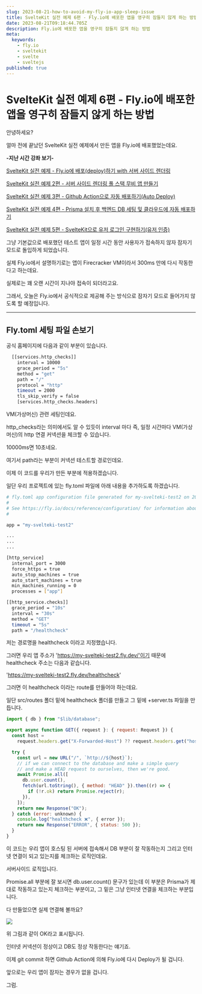 ```yaml
---
slug: 2023-08-21-how-to-avoid-my-fly-io-app-sleep-issue
title: SvelteKit 실전 예제 6편 - Fly.io에 배포한 앱을 영구히 잠들지 않게 하는 방법
date: 2023-08-21T09:18:44.705Z
description: Fly.io에 배포한 앱을 영구히 잠들지 않게 하는 방법
meta:
  keywords:
    - fly.io
    - sveltekit
    - svelte
    - sveltejs
published: true
---
```


# SvelteKit 실전 예제 6편 - Fly.io에 배포한 앱을 영구히 잠들지 않게 하는 방법

안녕하세요?

얼마 전에 끝났던 SvelteKit 실전 예제에서 만든 앱을 Fly.io에 배포했었는데요.

**-지난 시간 강좌 보기-**

[SvelteKit 실전 예제 - Fly.io에 배포(deploy)하기 with 서버 사이드 렌더링](https://mycodings.fly.dev/blog/2023-08-03-how-to-deploy-sveltekit-to-fly-io-with-server-side-rendering)

[SvelteKit 실전 예제 2편 - 서버 사이드 렌더링 풀 스택 무비 앱 만들기](https://mycodings.fly.dev/blog/2023-08-05-sveltekit-server-side-full-stack-example-and-fly-io-deploy)

[SvelteKit 실전 예제 3편 - Github Action으로 자동 배포하기(Auto Deploy)](https://mycodings.fly.dev/blog/2023-08-07-sveltekit-auto-deploy-with-github-action-to-fly-io)

[SvelteKit 실전 예제 4편 - Prisma 설치 후 백엔드 DB 세팅 및 클라우드에 자동 배포하기](https://mycodings.fly.dev/blog/2023-08-07-sveltekit-with-prisma-and-deploy-to-fly-io)

[SvelteKit 실전 예제 5편 - SvelteKit으로 유저 로그인 구현하기(유저 인증)](https://mycodings.fly.dev/blog/2023-08-09-user-authentication-system-in-svetlekit)


그냥 기본값으로 배포했던 테스트 앱이 일정 시간 동안 사용자가 접속하지 않자 잠자기 모드로 돌입하게 되었습니다.

실제 Fly.io에서 설명하기로는 앱이 Firecracker VM이라서 300ms 만에 다시 작동한다고 하는데요.

실제로는 꽤 오랜 시간이 지나야 접속이 되더라고요.

그래서, 오늘은 Fly.io에서 공식적으로 제공해 주는 방식으로 잠자기 모드로 들어가지 않도록 할 예정입니다.

---

## Fly.toml 세팅 파일 손보기

공식 홈페이지에 다음과 같이 부분이 있습니다.

```bash
  [[services.http_checks]]
    interval = 10000
    grace_period = "5s"
    method = "get"
    path = "/"
    protocol = "http"
    timeout = 2000
    tls_skip_verify = false
    [services.http_checks.headers]
```

VM(가상머신) 관련 세팅인데요.

http_checks라는 의미에서도 알 수 있듯이 interval 마다 즉, 일정 시간마다 VM(가상머신)의 http 연결 커넥션을 체크할 수 있습니다.

10000ms면 10초네요.

여기서 path라는 부분이 커넥션 테스트할 경로인데요.

이제 이 코드를 우리가 만든 부분에 적용하겠습니다.

일단 우리 프로젝트에 있는 fly.toml 파일에 아래 내용을 추가하도록 하겠습니다.

```bash
# fly.toml app configuration file generated for my-svelteki-test2 on 2023-08-03T22:20:33+09:00
#
# See https://fly.io/docs/reference/configuration/ for information about how to use this file.
#

app = "my-svelteki-test2"

...
...
...

[http_service]
  internal_port = 3000
  force_https = true
  auto_stop_machines = true
  auto_start_machines = true
  min_machines_running = 0
  processes = ["app"]

[[http_service.checks]]
  grace_period = "10s"
  interval = "30s"
  method = "GET"
  timeout = "5s"
  path = "/healthcheck"
```

저는 경로명을 healthcheck 이라고 지정했습니다.

그러면 우리 앱 주소가 'https://my-svelteki-test2.fly.dev/'이기 때문에 healthcheck 주소는 다음과 같습니다.

'https://my-svelteki-test2.fly.dev/healthcheck'

그러면 이 healthcheck 이라는 route를 만들어야 하는데요.

일단 src/routes 폴더 밑에 healthcheck 폴더를 만들고 그 밑에 +server.ts 파일을 만듭니다.

```js
import { db } from "$lib/database";

export async function GET({ request }: { request: Request }) {
  const host =
    request.headers.get("X-Forwarded-Host") ?? request.headers.get("host");

  try {
    const url = new URL("/", `http://${host}`);
    // if we can connect to the database and make a simple query
    // and make a HEAD request to ourselves, then we're good.
    await Promise.all([
      db.user.count(),
      fetch(url.toString(), { method: "HEAD" }).then((r) => {
        if (!r.ok) return Promise.reject(r);
      }),
    ]);
    return new Response("OK");
  } catch (error: unknown) {
    console.log("healthcheck ❌", { error });
    return new Response("ERROR", { status: 500 });
  }
}
```

이 코드는 우리 앱이 호스팅 된 서버에 접속해서 DB 부분이 잘 작동하는지 그리고 인터넷 연결이 되고 있는지를 체크하는 로직인데요.

서버사이드 로직입니다.

Promise.all 부분에 잘 보시면 db.user.count() 문구가 있는데 이 부분은 Prisma가 제대로 작동하고 있는지 체크하는 부분이고, 그 밑은 그냥 인터넷 연결을 체크하는 부분입니다.

다 만들었으면 실제 연결해 볼까요?

![](https://blogger.googleusercontent.com/img/a/AVvXsEgD8dvkIqTtVUFimTeMy9YSTFU1CfnhGmuhoTeK9VYgzYApdljLMDGDlk08n_E74gBpsGEdOry_e7gvJyGISZ_MuAVidFq5cYjXwF9GymNHg98Tz6DGnCl-octSQw83FammjuoltoBMdoHzXPdx7JYWJ3sZ1FjdAOymrSO29gvz2m_RG0BdFdfr0gFpy4w)

위 그림과 같이 OK라고 표시됩니다.

인터넷 커넥션이 정상이고 DB도 정상 작동한다는 얘기죠.

이제 git commit 하면 Github Action에 의해 Fly.io에 다시 Deploy가 될 겁니다.

앞으로는 우리 앱이 잠자는 경우가 없을 겁니다.

그럼.



